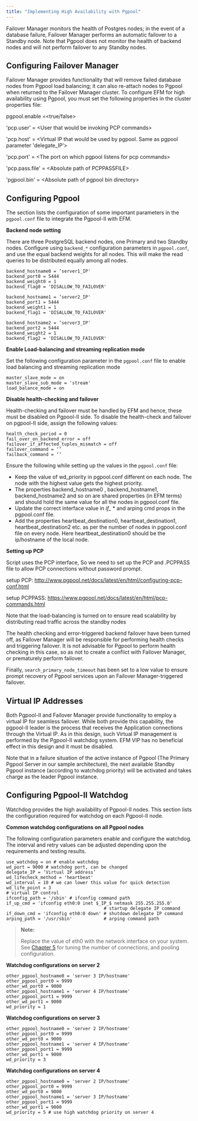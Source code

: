 ```yaml
---
title: "Implementing High Availability with Pgpool"
---
```


Failover Manager monitors the health of Postgres nodes; in the event of a database failure, Failover Manager performs an automatic failover to a Standby node. Note that Pgpool does not monitor the health of backend nodes and will not perform failover to any Standby nodes.

## Configuring Failover Manager

Failover Manager provides functionality that will remove failed database nodes from Pgpool load balancing; it can also re-attach nodes to Pgpool when returned to the Failover Manager cluster. To configure EFM for high availability using Pgpool, you must set the following properties in the cluster properties file:

pgpool.enable =&lt;true/false>

'pcp.user' = &lt;User that would be invoking PCP commands>

'pcp.host' = &lt;Virtual IP that would be used by pgpool. Same as pgpool parameter 'delegate_IP’>

'pcp.port' = &lt;The port on which pgpool listens for pcp commands>

'pcp.pass.file' = &lt;Absolute path of PCPPASSFILE>

'pgpool.bin' = &lt;Absolute path of pgpool bin directory>

## Configuring Pgpool

The section lists the configuration of some important parameters in the `pgpool.conf` file to integrate the Pgpool-II with EFM.

**Backend node setting**

There are three PostgreSQL backend nodes, one Primary and two Standby nodes. Configure using `backend_*` configuration parameters in `pgpool.conf`, and use the equal backend weights for all nodes. This will make the read queries to be distributed equally among all nodes.

```text
backend_hostname0 = ‘server1_IP'
backend_port0 = 5444
backend_weight0 = 1
backend_flag0 = 'DISALLOW_TO_FAILOVER'

backend_hostname1 = ‘server2_IP'
backend_port1 = 5444
backend_weight1 = 1
backend_flag1 = 'DISALLOW_TO_FAILOVER'

backend_hostname2 = ‘server3_IP'
backend_port2 = 5444
backend_weight2 = 1
backend_flag2 = 'DISALLOW_TO_FAILOVER'
```

**Enable Load-balancing and streaming replication mode**

Set the following configuration parameter in the `pgpool.conf` file to enable load balancing and streaming replication mode

```text
master_slave_mode = on
master_slave_sub_mode = 'stream'
load_balance_mode = on
```

**Disable health-checking and failover**

Health-checking and failover must be handled by EFM and hence, these must be disabled on Pgpool-II side. To disable the health-check and failover on pgpool-II side, assign the following values:

```text
health_check_period = 0
fail_over_on_backend_error = off
failover_if_affected_tuples_mismatch = off
failover_command = ‘’
failback_command = ‘’
```

Ensure the following while setting up the values in the `pgpool.conf` file:

-   Keep the value of wd_priority in pgpool.conf different on each node. The node with the highest value gets the highest priority.
-   The properties backend_hostname0 , backend_hostname1, backend_hostname2 and so on are shared properties (in EFM terms) and should hold the same value for all the nodes in pgpool.conf file.
-   Update the correct interface value in *if\_* \* and arping cmd props in the pgpool.conf file.
-   Add the properties heartbeat_destination0, heartbeat_destination1, heartbeat_destination2 etc. as per the number of nodes in pgpool.conf file on every node. Here heartbeat_destination0 should be the ip/hostname of the local node.

**Setting up PCP**

Script uses the PCP interface, So we need to set up the PCP and .PCPPASS file to allow PCP connections without password prompt.

setup PCP: <http://www.pgpool.net/docs/latest/en/html/configuring-pcp-conf.html>

setup PCPPASS: <https://www.pgpool.net/docs/latest/en/html/pcp-commands.html>

Note that the load-balancing is turned on to ensure read scalability by distributing read traffic across the standby nodes

The health checking and error-triggered backend failover have been turned off, as Failover Manager will be responsible for performing health checks and triggering failover. It is not advisable for Pgpool to perform health checking in this case, so as not to create a conflict with Failover Manager, or prematurely perform failover.

Finally, `search_primary_node_timeout` has been set to a low value to ensure prompt recovery of Pgpool services upon an Failover Manager-triggered failover.

## Virtual IP Addresses

Both Pgpool-II and Failover Manager provide functionality to employ a virtual IP for seamless failover. While both provide this capability, the pgpool-II leader is the process that receives the Application connections through the Virtual IP. As in this design, such Virtual IP management is performed by the Pgpool-II watchdog system. EFM VIP has no beneficial effect in this design and it must be disabled.

Note that in a failure situation of the active instance of Pgpool (The Primary Pgpool Server in our sample architecture), the next available Standby Pgpool instance (according to watchdog priority) will be activated and takes charge as the leader Pgpool instance.

## Configuring Pgpool-II Watchdog

Watchdog provides the high availability of Pgpool-II nodes. This section lists the configuration required for watchdog on each Pgpool-II node.

**Common watchdog configurations on all Pgpool nodes**

The following configuration parameters enable and configure the watchdog. The interval and retry values can be adjusted depending upon the requirements and testing results.

```text
use_watchdog = on # enable watchdog
wd_port = 9000 # watchdog port, can be changed
delegate_IP = ‘Virtual IP address’
wd_lifecheck_method = 'heartbeat'
wd_interval = 10 # we can lower this value for quick detection
wd_life_point = 3
# virtual IP control
ifconfig_path = '/sbin' # ifconfig command path
if_up_cmd = 'ifconfig eth0:0 inet $_IP_$ netmask 255.255.255.0'
                                     # startup delegate IP command
if_down_cmd = 'ifconfig eth0:0 down' # shutdown delegate IP command
arping_path = '/usr/sbin'            # arping command path
```

> **Note:**
>
> Replace the value of eth0 with the network interface on your system. See [Chapter 5](05_appendix_b/#configuration-for-number-of-connections-and-pooling) for tuning the number of connections, and pooling configuration.

**Watchdog configurations on server 2**

```text
other_pgpool_hostname0 = 'server 3 IP/hostname'
other_pgpool_port0 = 9999
other_wd_port0 = 9000
other_pgpool_hostname1 = 'server 4 IP/hostname'
other_pgpool_port1 = 9999
other_wd_port1 = 9000
wd_priority = 1
```

**Watchdog configurations on server 3**

```text
other_pgpool_hostname0 = 'server 2 IP/hostname'
other_pgpool_port0 = 9999
other_wd_port0 = 9000
other_pgpool_hostname1 = 'server 4 IP/hostname'
other_pgpool_port1 = 9999
other_wd_port1 = 9000
wd_priority = 3
```

**Watchdog configurations on server 4**

```text
other_pgpool_hostname0 = 'server 2 IP/hostname'
other_pgpool_port0 = 9999
other_wd_port0 = 9000
other_pgpool_hostname1 = 'server 3 IP/hostname'
other_pgpool_port1 = 9999
other_wd_port1 = 9000
wd_priority = 5 # use high watchdog priority on server 4
```

